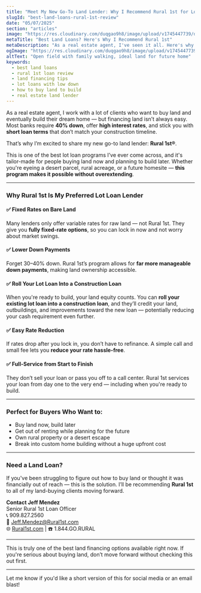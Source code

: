 ```yaml
---
title: "Meet My New Go-To Land Lender: Why I Recommend Rural 1st for Lot Loans"
slugId: "best-land-loans-rural-1st-review"
date: "05/07/2025"
section: "articles"
image: "https://res.cloudinary.com/duqgao9h8/image/upload/v1745447739/desert-summer.png"
metaTitle: "Best Land Loans? Here's Why I Recommend Rural 1st"
metaDescription: "As a real estate agent, I've seen it all. Here's why Rural 1st now tops my list for clients looking to finance land. Low down payments, fixed rates, and easy rollovers to construction loans."
ogImage: "https://res.cloudinary.com/duqgao9h8/image/upload/v1745447739/desert-summer.png"
altText: "Open field with family walking, ideal land for future home"
keywords:
  - best land loans
  - rural 1st loan review
  - land financing tips
  - lot loans with low down
  - how to buy land to build
  - real estate land lender
---
```


As a real estate agent, I work with a lot of clients who want to buy land and eventually build their dream home — but financing land isn’t always easy. Most banks require **40% down**, offer **high interest rates**, and stick you with **short loan terms** that don’t match your construction timeline.

That’s why I’m excited to share my new go-to land lender: **Rural 1st®**.

This is one of the best lot loan programs I’ve ever come across, and it's tailor-made for people buying land now and planning to build later. Whether you're eyeing a desert parcel, rural acreage, or a future homesite — **this program makes it possible without overextending**.

---

### Why Rural 1st Is My Preferred Lot Loan Lender

#### ✅ Fixed Rates on Bare Land  
Many lenders only offer variable rates for raw land — not Rural 1st. They give you **fully fixed-rate options**, so you can lock in now and not worry about market swings.

#### ✅ Lower Down Payments  
Forget 30–40% down. Rural 1st’s program allows for **far more manageable down payments**, making land ownership accessible.

#### ✅ Roll Your Lot Loan Into a Construction Loan  
When you're ready to build, your land equity counts. You can **roll your existing lot loan into a construction loan**, and they’ll credit your land, outbuildings, and improvements toward the new loan — potentially reducing your cash requirement even further.

#### ✅ Easy Rate Reduction  
If rates drop after you lock in, you don’t have to refinance. A simple call and small fee lets you **reduce your rate hassle-free**.

#### ✅ Full-Service from Start to Finish  
They don’t sell your loan or pass you off to a call center. Rural 1st services your loan from day one to the very end — including when you're ready to build.

---

### Perfect for Buyers Who Want to:

- Buy land now, build later  
- Get out of renting while planning for the future  
- Own rural property or a desert escape  
- Break into custom home building without a huge upfront cost

---

### Need a Land Loan?

If you've been struggling to figure out how to buy land or thought it was financially out of reach — this is the solution. I’ll be recommending **Rural 1st** to all of my land-buying clients moving forward.

**Contact Jeff Mendez**  
Senior Rural 1st Loan Officer  
📞 909.827.2560  
📧 Jeff.Mendez@Rural1st.com  
🌐 [Rural1st.com](https://Rural1st.com) | ☎️ 1.844.GO.RURAL

---

This is truly one of the best land financing options available right now. If you're serious about buying land, don’t move forward without checking this out first.

---

Let me know if you'd like a short version of this for social media or an email blast!
